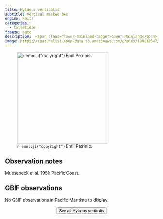 ```yaml
---
title: Hylaeus verticalis
subtitle: Vertical masked bee
engine: knitr
categories:
  - Colletidae
freeze: auto
description:  <span class="lower-mainland-badge">Lower Mainland</span>
image: https://inaturalist-open-data.s3.amazonaws.com/photos/199832647/medium.jpeg
---
```

![`r emo::ji("copyright")` Emil Petrinic.](https://inaturalist-open-data.s3.amazonaws.com/photos/199832647/medium.jpeg){height=300}

## Observation notes  
Muesebeck et al. 1951: Pacific Coast.

## GBIF observations  
No GBIF observations in Pacific Maritime to display.
<br><br>
<center>


<a href="NA"><button type="button" class="btn btn-secondary">See all Hylaeus verticalis <i class="fa-solid fa-arrow-up-right-from-square"></i> </button></a>
</center>
